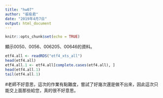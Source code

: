 ```yaml
---
title: "hw07"
author: "張瑜君"
date: "2019年4月7日"
output: html_document
---
```


```r
knitr::opts_chunk$set(echo = TRUE)
```


顯示0050、0056、006205、00646的資料。
```r
etf4.all <- readRDS("etf4_xts_all")
head(etf4.all)
etf4.all.1 <- etf4.all[complete.cases(etf4.all), ]
head(etf4.all.1)
tail(etf4.all.1)
```


#老師不好意思，這次的作業有點難度，嘗試了好幾次還是做不出來，因此這次只能交上面那些給您，真的很不好意思。
